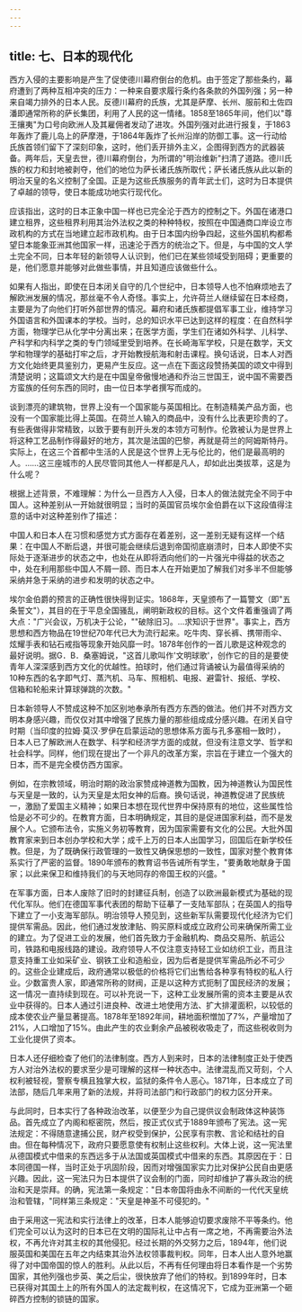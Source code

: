 ```yaml
---
---
---
```

title: 七、日本的现代化
---



西方入侵的主要影响是产生了促使德川幕府倒台的危机。由于签定了那些条约，幕府遭到了两种互相冲突的压力：一种来自要求履行条约各条款的外国列强；另一种来自竭力排外的日本人民。反德川幕府的氏族，尤其是萨摩、长州、服前和土佐四潘即通常所称的萨长集团，利用了人民的这一情绪。1858至1865年间，他们以"尊王攘夷"为口号向欧洲人及其雇佣者发动了进攻。外国列强对此进行报复，于1863年轰炸了鹿儿岛上的萨摩港，于1864年轰炸了长州沿岸的防御工事。这一行动给氏族首领们留下了深刻印象，这时，他们丢开排外主义，企图得到西方的武器装备。两年后，天皇去世，德川幕府倒台，为所谓的"明治维新"扫清了道路。德川氏族的权力和封地被剥夺，他们的地位为萨长诸氏族所取代；萨长诸氏族从此以新的明治天皇的名义控制了全国。正是为这些氏族服务的青年武士们，这时为日本提供了卓越的领导，使日本能成功地实行现代化。

应该指出，这时的日本正象中国一样也已完全沦于西方的控制之下。外国在诸港口建立租界，这些租界利用其治外法权之类的种种特权，按照在中国通商口岸设立市政机构的方式在当地建立起市政机构。由于日本国内纷争四起，这些外国机构都希望日本能象亚洲其他国家一样，迅速沦于西方的统治之下。但是，与中国的文人学土完全不同，日本年轻的新领导人认识到，他们已在某些领域受到阻碍；更重要的是，他们愿意并能够对此做些事情，并且知道应该做些什么。

如果有人指出，即使在日本闭关自守的几个世纪中，日本领导人也不怕麻烦地去了解欧洲发展的情况，那丝毫不令人奇怪。事实上，允许荷兰人继续留在日本经商，主要是为了向他们打听外部世界的情况。幕府和诸氏族都提倡军事工业，维持学习外国语言和外国课本的学校。当时，总的知识水平已达到这样的程度：在自然科学方面，物理学已从化学中分离出来；在医学方面，学生们在诸如外科学、儿科学、产科学和内科学之类的专门领域里受到培养。在长崎海军学校，只是在数学，天文学和物理学的基础打牢之后，才开始教授航海和射击课程。换句话说，日本人对西方文化始终更具鉴别力，更易产生反应。这一点在下面这段赞扬美国的颂文中得到清楚说明；这篇颂文大约是在中国皇帝傲慢地通和乔治三世国王，说中国不需要西方蛮族的任何东西的同时，由一位日本学者撰写而成的。

谈到漂亮的建筑物，世界上没有一个国家能与英国相比。在制造精美产品方面，也没有一个国家能比得上英国。在荷兰人输入的商品中，没有什么比表更珍贵的了。有些表做得非常精致，以致于要有剖开头发的本领方可制作。伦敦被认为是世界上将这种工艺品制作得最好的地方，其次是法国的巴黎，再就是荷兰的阿姆斯特丹。实际上，在这三个首都中生活的人民是这个世界上无与伦比的，他们是最高明的人。……这三座城市的人民尽管同其他人一样都是凡人，却如此出类拔萃，这是为什么呢？

根据上述背景，不难理解：为什么一旦西方人入侵，日本人的做法就完全不同于中国人。这种差别从一开始就很明显；当时的英国官员埃尔金伯爵在以下这段值得注意的话中对这种差别作了描述：

中国人和日本人在习惯和感觉方式方面存在着差别，这一差别无疑有这样一个结果：在中国人不断后退，并很可能会继续后退到帝国彻底崩溃时，日本人即使不实际处于逐渐进步的状态之中，也处在从即将洒向他们的一片强光中得益的状态之中，处在利用那些中国人不屑一顾、而日本人在开始更加了解我们对多半不但能够采纳并急于采纳的进步和发明的状态之中。

埃尔金伯爵的预言的正确性很快得到证实。1868年，天皇颁布了一篇警文（即"五条誓文"），其目的在于平息全国骚乱，阐明新政权的目标。这个文件着重强调了两大点："广兴会议，万机决于公论，""破除旧习。…求知识于世界"。事实上，西方思想和西方物品在19世纪70年代已大为流行起来。吃牛肉、穿长裤、携带雨伞、炫耀手表和钻石戒指等现象开始风靡一时。1878年创作的一首儿歌是这种观念的最好说明。据G．B．桑塞姆说，"这首儿歌叫作'文明球歌'，创作它的目的是要使青年人深深感到西方文化的优越性。拍球时，他们通过背诵被认为最值得采纳的10种东西的名字即气灯、蒸汽机、马车、照相机、电报、避雷针、报纸、学校、信箱和轮船来计算球弹跳的次数。"

日本新领导人不赞成这种不加区别地奉承所有西方东西的做法。他们并不对西方文明本身感兴趣，而仅仅对其中增强了民族力量的那些组成成分感兴趣。在闭关自守时期（当印度的拉姆·莫汉·罗伊在启蒙运动的思想体系方面与孔多塞相一致时），日本人已了解欧洲人在数学、科学和经济学方面的成就，但没有注意文学、哲学和社会科学。同样，他们现在提出了一个非凡的改革方案，宗旨在于建立一个强大的日本，而不是完全模仿西方国家。

例如，在宗教领域，明治时期的政治家赞成神道教为国教，因为神道教认为国民性与天皇是一致的，认为天皇是太阳女神的后裔。换句话说，神道教促进了民族统一，激励了爱国主义精神；如果日本想在现代世界中保持原有的地位，这些属性恰恰是必不可少的。在教育方面，日本明确规定，其目的是促进国家利益，而不是发展个人。它颁布法令，实施义务初等教育，因为国家需要有文化的公民。大批外国教育家来到日本创办学校和大学；成千上万的日本人出国学习，回国后在新学校任教。但是，为了既确保行政管理的一致性又确保思想的一致性，国家对整个教育体系实行了严密的监督。1890年颁布的教育诏书告诫所有学生，"要勇敢地献身于国家；以此来保卫和维持我们的与天地同存的帝国王权的兴盛。"

在军事方面，日本人废除了旧时的封建征兵制，创造了以欧洲最新模式为基础的现代化军队。他们在德国军事代表团的帮助下征摹了一支陆军部队；在英国人的指导下建立了一小支海军部队。明治领导人预见到，这些新军队需要现代化经济为它们提供军需品。因此，他们通过发放津贴、购买原料或成立政府公司来确保所需工业的建立。为了促进工业的发展，他们首先致力于金融机构、商品交易所、航运公司，铁路和电报线路的建设。政府领导人不仅注意支持轻工业如纺织工业，而且注意支持重工业如采矿业、钢铁工业和造船业，因为后者是提供军需品所必不可少的。这些企业建成后，政府通常以极低的价格将它们出售给各种享有特权的私人行业。少数富贵人家，即通常所称的财阀，正是以这种方式扼制了国民经济的发展；这一情况一直持续到现在。可以补充说一下，这种工业发展所需的资本主要是从农业中获得的。日本人通过引进良种、改进土地使用方法、扩大排灌面积，以较低的成本使农业产量显著提高。1878年至1892年间，耕地面积憎加了7%，产量增加了21%，人口增加了15%。由此产生的农业剩余产品被税收吸走了，而这些税收则为工业化提供了资本。

日本人还仔细检查了他们的法律制度。西方人到来时，日本的法律制度正处于使西方人对治外法权的要求至少是可理解的这样一种状态中。法律混乱而又苛刻，个人权利被轻视，警察专横且独掌大权，监狱的条件令人恶心。1871年，日本成立了司法部，随后几年来用了新的法规，并将司法部门和行政部门的权力区分开来。

与此同时，日本实行了各种政治改革，以便至少为自己提供议会制政体这种装饰品。首先成立了内阁和枢密院，然后，按正式仪式于1889年颁布了宪法。这一宪法规定：不得随意逮捕公民，财产权受到保护，公民享有宗教、言论和结社的自由。但在每种情况下，政府只要愿意使有权制止这些权利。大体上说，这一宪法里从德国模式中借来的东西远多于从法国或英国模式中借来的东西。其原因在于：日本同德国一样，当时正处于巩固阶段，因而对增强国家实力比对保护公民自由更感兴趣。因此，这一宪法只为日本提供了议会制的门面，同时却维护了寡头政治的统治和天是崇拜。的确，宪法第一条规定："日本帝国将由永不间断的一代代天皇统治和管辖，"同样第三条规定："天皇是神圣不可侵犯的。"

由于采用这一宪法和实行法律上的改革，日本人能够迫切要求废除不平等条约。他们完全可以认为这时的日本已在文明的国际礼让中占有一席之地，不再需要治外法权，不再允许对其主权的其他侵犯。经过长期的外交努力之后，1894年，他们说服英国和美国在五年之内结束其治外法权领事裁判权。同年，日本人出人意外地赢得了对中国帝国的惊人的胜利。从此以后，不再有任何理由将日本看作是一个劣势国家，其他列强也步英、美之后尘，很快放弃了他们的特权。到1899年时，日本已获得对其国土上的所有外国人的法定裁判权，在这情况下，它成为亚洲第一个砸碎西方控制的锁链的国家。